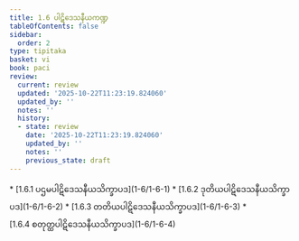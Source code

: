 ```yaml
---
title: 1.6 ပါဋိဒေသနီယကဏ္ဍ
tableOfContents: false
sidebar:
  order: 2
type: tipitaka
basket: vi
book: paci
review:
  current: review
  updated: '2025-10-22T11:23:19.824060'
  updated_by: ''
  notes: ''
  history:
  - state: review
    date: '2025-10-22T11:23:19.824060'
    updated_by: ''
    notes: ''
    previous_state: draft
---
```



<ReviewStatus review={frontmatter.review} showDetails={true} />

<HypothesisAnnotation frontmatter={frontmatter} />

<DynamicBreadcrumb />



<TableOfContents book="paci" section="1.6">
* [1.6.1 ပဌမပါဋိဒေသနီယသိက္ခာပဒ](1-6/1-6-1)
* [1.6.2 ဒုတိယပါဋိဒေသနီယသိက္ခာပဒ](1-6/1-6-2)
* [1.6.3 တတိယပါဋိဒေသနီယသိက္ခာပဒ](1-6/1-6-3)
* [1.6.4 စတုတ္ထပါဋိဒေသနီယသိက္ခာပဒ](1-6/1-6-4)
</TableOfContents>